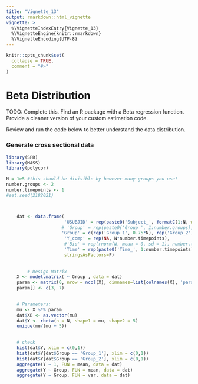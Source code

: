 ```yaml
---
title: "Vignette_13"
output: rmarkdown::html_vignette
vignette: >
  %\VignetteIndexEntry{Vignette_13}
  %\VignetteEngine{knitr::rmarkdown}
  %\VignetteEncoding{UTF-8}
---
```


```r
knitr::opts_chunk$set(
  collapse = TRUE,
  comment = "#>"
)
```

# Beta Distribution

TODO: Complete this. Find an R package with a Beta regression function. Provide a cleaner version of your custom estimation code. 


Review and run the code below to better understand the data distribution. 



### Generate cross sectional data


```r
library(SPR)
library(MASS)
library(polycor)

N = 1e5 #this should be divisible by however many groups you use!
number.groups <- 2
number.timepoints <- 1
#set.seed(2182021)



    dat <- data.frame(
                      'USUBJID' = rep(paste0('Subject_', formatC(1:N, width = 4, flag = '0')), length.out= N*number.timepoints),
                     # 'Group' = rep(paste0('Group_', 1:number.groups), length.out = N*number.timepoints),
                     'Group' = c(rep('Group_1', 0.75*N), rep('Group_2', 0.25*N)),
                      'Y_comp' = rep(NA, N*number.timepoints), 
                      #'Bio' = rep(rnorm(N, mean = 0, sd = 1), number.timepoints),
                      'Time' = rep(paste0('Time_', 1:number.timepoints), each = N),
                      stringsAsFactors=F)
    
        
        # Design Matrix
    X <- model.matrix( ~ Group , data = dat) 
    param <- matrix(0, nrow = ncol(X), dimnames=list(colnames(X), 'param'))
    param[] <- c(3, 7)

    
    # Parameters:
    mu <- X %*% param
    dat$XB <- as.vector(mu)
    dat$Y <- rbeta(n = N, shape1 = mu, shape2 = 5)
    unique(mu/(mu + 5))

    
    # check
    hist(dat$Y, xlim = c(0,1))
    hist(dat$Y[dat$Group == 'Group_1'], xlim = c(0,1))
    hist(dat$Y[dat$Group == 'Group_2'], xlim = c(0,1))
    aggregate(Y ~ 1, FUN = mean, data = dat)
    aggregate(Y ~ Group, FUN = mean, data = dat)
    aggregate(Y ~ Group, FUN = var, data = dat)
    

```
